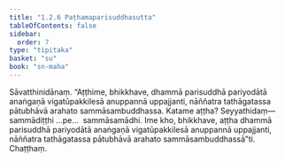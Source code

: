 ```yaml
---
title: "1.2.6 Paṭhamaparisuddhasutta"
tableOfContents: false
sidebar:
  order: 7
type: "tipitaka"
basket: "su"
book: "sn-maha"
---
```



<DynamicBreadcrumb />

<Division number="16" book="sn-maha" bookNo="14" page="12">

<Paragraph number="74" book="sn-maha">
Sāvatthinidānaṃ. “Aṭṭhime, bhikkhave, dhammā parisuddhā pariyodātā anaṅgaṇā vigatūpakkilesā anuppannā uppajjanti, nāññatra tathāgatassa pātubhāvā arahato sammāsambuddhassa. Katame aṭṭha? Seyyathidaṃ—  sammādiṭṭhi …pe…  sammāsamādhi. Ime kho, bhikkhave, aṭṭha dhammā parisuddhā pariyodātā anaṅgaṇā vigatūpakkilesā anuppannā uppajjanti, nāññatra tathāgatassa pātubhāvā arahato sammāsambuddhassā”ti.

</Paragraph>
</Division>

<Paragraph number="75" type="center" book="sn-maha">
Chaṭṭhaṃ.
</Paragraph>